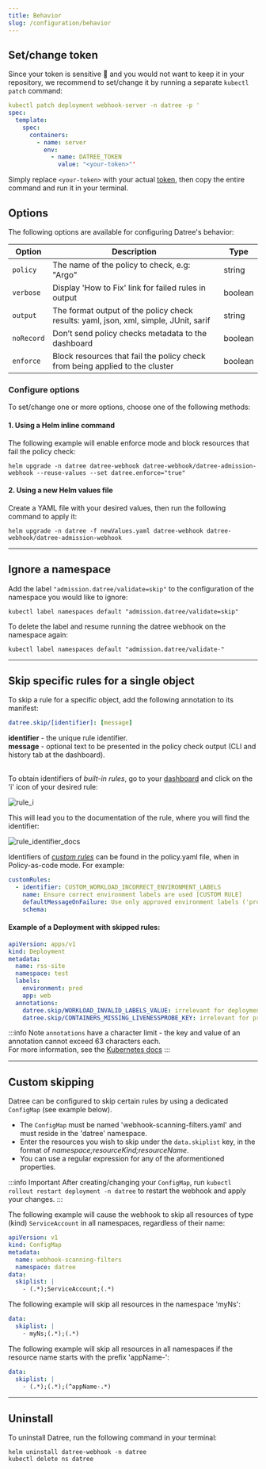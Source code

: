 ```yaml
---
title: Behavior
slug: /configuration/behavior
---
```


## Set/change token


Since your token is sensitive 🤫 and you would not want to keep it in your repository, we recommend to set/change it by running a separate `kubectl patch` command:

```yaml
kubectl patch deployment webhook-server -n datree -p '
spec:
  template:
    spec:
      containers:
        - name: server
          env:
            - name: DATREE_TOKEN
              value: "<your-token>"'
```
Simply replace `<your-token>` with your actual [token](https://app.datree.io/settings/token-management), then copy the entire command and run it in your terminal.

## Options

The following options are available for configuring Datree's behavior:

| **Option** | **Description** | **Type** |
|---|---|---|
| `policy` | The name of the policy to check, e.g: "Argo" | string |
| `verbose` | Display 'How to Fix' link for failed rules in output | boolean |
| `output` | The format output of the policy check results: yaml, json, xml, simple, JUnit, sarif | string |
| `noRecord` | Don’t send policy checks metadata to the dashboard | boolean |
| `enforce` | Block resources that fail the policy check from being applied to the cluster | boolean |  


### Configure options
To set/change one or more options, choose one of the following methods:

#### 1. Using a Helm inline command

The following example will enable enforce mode and block resources that fail the policy check:
```terminal
helm upgrade -n datree datree-webhook datree-webhook/datree-admission-webhook --reuse-values --set datree.enforce="true"
```

#### 2. Using a new Helm values file

Create a YAML file with your desired values, then run the following command to apply it:
```terminal
helm upgrade -n datree -f newValues.yaml datree-webhook datree-webhook/datree-admission-webhook
```

---

## Ignore a namespace
Add the label `"admission.datree/validate=skip"` to the configuration of the namespace you would like to ignore:

```terminal
kubectl label namespaces default "admission.datree/validate=skip"
```

To delete the label and resume running the datree webhook on the namespace again:

```terminal
kubectl label namespaces default "admission.datree/validate-"
```

---

## Skip specific rules for a single object

To skip a rule for a specific object, add the following annotation to its manifest:  
```yaml
datree.skip/[identifier]: [message]
```

**identifier** - the unique rule identifier.  
**message** - optional text to be presented in the policy check output (CLI and history tab at the dashboard).  <br/><br/>

To obtain identifiers of *built-in rules*, go to your [dashboard](https://app.datree.io/cli/policies/) and click on the 'i' icon of your desired rule:  

![rule_i](/img/configuration/behavior/1.png)

This will lead you to the documentation of the rule, where you will find the identifier:  

![rule_identifier_docs](/img/configuration/behavior/2.png)

Identifiers of [*custom rules*](/custom-rules/custom-rules-overview) can be found in the policy.yaml file, when in Policy-as-code mode.  For example:  
```yaml
customRules:
  - identifier: CUSTOM_WORKLOAD_INCORRECT_ENVIRONMENT_LABELS
    name: Ensure correct environment labels are used [CUSTOM RULE]
    defaultMessageOnFailure: Use only approved environment labels ('prod', 'staging' and 'test')
    schema:
```

#### Example of a Deployment with skipped rules:  
```yaml
apiVersion: apps/v1
kind: Deployment
metadata:
  name: rss-site
  namespace: test
  labels:
    environment: prod
    app: web
  annotations:
    datree.skip/WORKLOAD_INVALID_LABELS_VALUE: irrelevant for deployments, skipping.
    datree.skip/CONTAINERS_MISSING_LIVENESSPROBE_KEY: irrelevant for prod environment, skipping.
```

:::info Note
`annotations` have a character limit - the key and value of an annotation cannot exceed 63 characters each.  
For more information, see the [Kubernetes docs](https://kubernetes.io/docs/concepts/overview/working-with-objects/annotations/#syntax-and-character-set)
:::

---

## Custom skipping

Datree can be configured to skip certain rules by using a dedicated `ConfigMap` (see example below).  
* The `ConfigMap` must be named 'webhook-scanning-filters.yaml' and must reside in the 'datree' namespace.
* Enter the resources you wish to skip under the `data.skiplist` key, in the format of *namespace;resourceKind;resourceName*.
* You can use a regular expression for any of the aformentioned properties.

:::info Important
After creating/changing your `ConfigMap`, run `kubectl rollout restart deployment -n datree` to restart the webhook and apply your changes.
:::

The following example will cause the webhook to skip all resources of type (kind) `ServiceAccount` in all namespaces, regardless of their name:
```yaml
apiVersion: v1
kind: ConfigMap
metadata:
  name: webhook-scanning-filters
  namespace: datree
data:
  skiplist: |
    - (.*);ServiceAccount;(.*)
```

The following example will skip all resources in the namespace 'myNs':
```yaml
data:
  skiplist: |
    - myNs;(.*);(.*)
```

The following example will skip all resources in all namespaces if the resource name starts with the prefix 'appName-':
```yaml
data:
  skiplist: |
    - (.*);(.*);(^appName-.*)
```

---

## Uninstall

To uninstall Datree, run the following command in your terminal:

```terminal
helm uninstall datree-webhook -n datree
kubectl delete ns datree
```